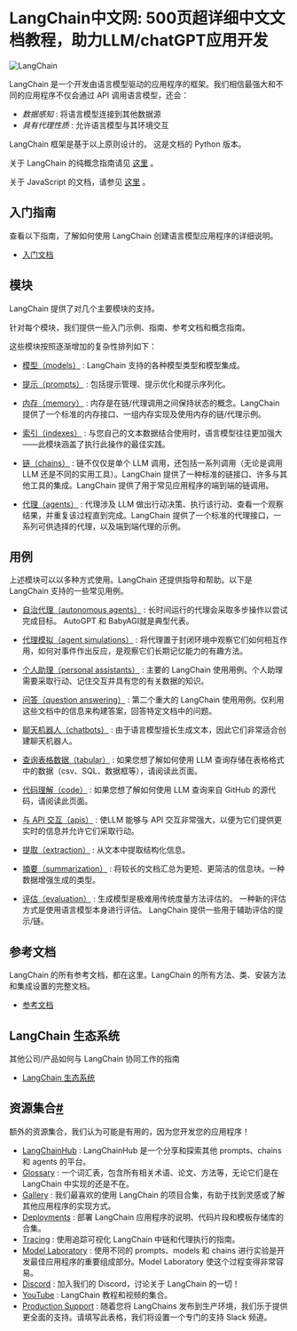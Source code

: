 
<Head>
<meta name="baidu-site-verification" content="codeva-vVWLPfYJJm" />
  <script>
    {
      `(function() {
         var _hmt = _hmt || [];
(function() {
  var hm = document.createElement("script");
  hm.src = "https://hm.baidu.com/hm.js?e60fb290e204e04c5cb6f79b0ac1e697";
  var s = document.getElementsByTagName("script")[0]; 
  s.parentNode.insertBefore(hm, s);
})();
       })();`
    }
  </script>
</Head>



# LangChain中文网: 500页超详细中文文档教程，助力LLM/chatGPT应用开发


![LangChain](https://pica.zhimg.com/50/v2-56e8bbb52aa271012541c1fe1ceb11a2_r.gif)


LangChain 是一个开发由语言模型驱动的应用程序的框架。我们相信最强大和不同的应用程序不仅会通过 API 调用语言模型，还会：
* *数据感知*
 : 将语言模型连接到其他数据源
* *具有代理性质*
 : 允许语言模型与其环境交互


LangChain 框架是基于以上原则设计的。
这是文档的 Python 版本。

关于 LangChain 的纯概念指南请见
[这里](https://docs.langchain.com/docs/)
。

关于 JavaScript 的文档，请参见
[这里](https://js.langchain.com/docs/)
。


入门指南
---------------------------------------------------------------------
查看以下指南，了解如何使用 LangChain 创建语言模型应用程序的详细说明。
* [入门文档](./getting_started/getting_started)

模块
-----------------------------------------------------
LangChain 提供了对几个主要模块的支持。

针对每个模块，我们提供一些入门示例、指南、参考文档和概念指南。

这些模块按照逐渐增加的复杂性排列如下：

* [模型（models）](./modules/models) 
 : LangChain 支持的各种模型类型和模型集成。

* [提示（prompts）](./modules/prompts) 
 : 包括提示管理、提示优化和提示序列化。

* [内存（memory）](./modules/memory) 
 : 内存是在链/代理调用之间保持状态的概念。LangChain 提供了一个标准的内存接口、一组内存实现及使用内存的链/代理示例。

* [索引（indexes）](./modules/indexes) 
 : 与您自己的文本数据结合使用时，语言模型往往更加强大——此模块涵盖了执行此操作的最佳实践。

* [链（chains）](./modules/chains) 
 : 链不仅仅是单个 LLM 调用，还包括一系列调用（无论是调用 LLM 还是不同的实用工具）。LangChain 提供了一种标准的链接口、许多与其他工具的集成。LangChain 提供了用于常见应用程序的端到端的链调用。

* [代理（agents）](./modules/agents) 
 : 代理涉及 LLM 做出行动决策、执行该行动、查看一个观察结果，并重复该过程直到完成。LangChain 提供了一个标准的代理接口，一系列可供选择的代理，以及端到端代理的示例。

用例
---------------------------------------------------------

上述模块可以以多种方式使用。LangChain 还提供指导和帮助。以下是 LangChain 支持的一些常见用例。

* [自治代理（autonomous agents）](./use_cases/autonomous_agents) 
 : 长时间运行的代理会采取多步操作以尝试完成目标。 AutoGPT 和 BabyAGI就是典型代表。

* [代理模拟（agent simulations）](./use_cases/agent_simulations) 
 : 将代理置于封闭环境中观察它们如何相互作用，如何对事件作出反应，是观察它们长期记忆能力的有趣方法。

* [个人助理（personal assistants）](./use_cases/personal_assistants) 
 : 主要的 LangChain 使用用例。个人助理需要采取行动、记住交互并具有您的有关数据的知识。

* [问答（question answering）](./use_cases/question_answering) 
 : 第二个重大的 LangChain 使用用例。仅利用这些文档中的信息来构建答案，回答特定文档中的问题。

* [聊天机器人（chatbots）](./use_cases/chatbots) 
 : 由于语言模型擅长生成文本，因此它们非常适合创建聊天机器人。

* [查询表格数据（tabular）](./use_cases/tabular) 
 : 如果您想了解如何使用 LLM 查询存储在表格格式中的数据（csv、SQL、数据框等），请阅读此页面。

* [代码理解（code）](./use_cases/code) 
 : 如果您想了解如何使用 LLM 查询来自 GitHub 的源代码，请阅读此页面。

* [与 API 交互（apis）](./use_cases/apis) 
 : 使LLM 能够与 API 交互非常强大，以便为它们提供更实时的信息并允许它们采取行动。

* [提取（extraction）](./use_cases/extraction) 
 : 从文本中提取结构化信息。

* [摘要（summarization）](./use_cases/summarization) 
 : 将较长的文档汇总为更短、更简洁的信息块。一种数据增强生成的类型。

* [评估（evaluation）](./use_cases/evaluation) 
 : 生成模型是极难用传统度量方法评估的。
一种新的评估方式是使用语言模型本身进行评估。
LangChain 提供一些用于辅助评估的提示/链。

参考文档
-------------------------------------------------------------------
LangChain 的所有参考文档，都在这里。LangChain 的所有方法、类、安装方法和集成设置的完整文档。
* [参考文档](./reference)

LangChain 生态系统
-----------------------------------------------------------------------------
其他公司/产品如何与 LangChain 协同工作的指南
* [LangChain 生态系统](./ecosystem)

资源集合[#](#additional-resources "Permalink to this headline")
-------------------------------------------------------------------------------



额外的资源集合，我们认为可能是有用的，因为您开发您的应用程序！
 


* [LangChainHub](https://github.com/hwchase17/langchain-hub) 
 : LangChainHub 是一个分享和探索其他 prompts、chains 和 agents 的平台。
* [Glossary](./glossary) 
 : 一个词汇表，包含所有相关术语、论文、方法等，无论它们是在 LangChain 中实现的还是不在。
* [Gallery](./gallery) 
 : 我们最喜欢的使用 LangChain 的项目合集，有助于找到灵感或了解其他应用程序的实现方式。
* [Deployments](./deployments) 
 : 部署 LangChain 应用程序的说明、代码片段和模板存储库的合集。
* [Tracing](./tracing) 
 : 使用追踪可视化 LangChain 中链和代理执行的指南。
* [Model Laboratory](./model_laboratory) 
 : 使用不同的 prompts、models 和 chains 进行实验是开发最佳应用程序的重要组成部分。Model Laboratory 使这个过程变得非常容易。
* [Discord](https://discord.gg/6adMQxSpJS) 
 : 加入我们的 Discord，讨论关于 LangChain 的一切！
* [YouTube](./youtube) 
 : LangChain 教程和视频的集合。
* [Production Support](https://forms.gle/57d8AmXBYp8PP8tZA) 
 : 随着您将 LangChains 发布到生产环境，我们乐于提供更全面的支持。请填写此表格，我们将设置一个专门的支持 Slack 频道。